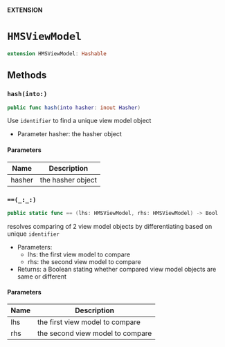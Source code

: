 **EXTENSION**

# `HMSViewModel`
```swift
extension HMSViewModel: Hashable
```

## Methods
### `hash(into:)`

```swift
public func hash(into hasher: inout Hasher)
```

Use `identifier` to find a unique view model object
- Parameter hasher: the hasher object

#### Parameters

| Name | Description |
| ---- | ----------- |
| hasher | the hasher object |

### `==(_:_:)`

```swift
public static func == (lhs: HMSViewModel, rhs: HMSViewModel) -> Bool
```

resolves comparing of 2 view model objects by differentiating based on unique `identifier`
- Parameters:
  - lhs: the first view model to compare
  - rhs: the second view model to compare
- Returns: a Boolean stating whether compared view model objects are same or different

#### Parameters

| Name | Description |
| ---- | ----------- |
| lhs | the first view model to compare |
| rhs | the second view model to compare |